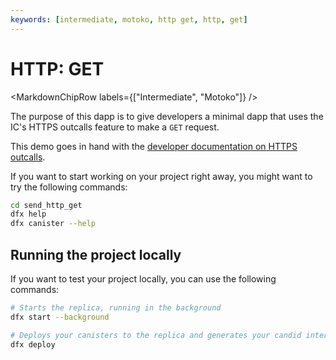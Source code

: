 ```yaml
---
keywords: [intermediate, motoko, http get, http, get]
---
```



# HTTP: GET

<MarkdownChipRow labels={["Intermediate", "Motoko"]} />

The purpose of this dapp is to give developers a minimal dapp that uses the IC's HTTPS outcalls feature to make a `GET` request.

This demo goes in hand with the [developer documentation on HTTPS outcalls](https://internetcomputer.org/docs/current/developer-docs/integrations/https-outcalls/https-outcalls-get).

If you want to start working on your project right away, you might want to try the following commands:

```bash
cd send_http_get
dfx help
dfx canister --help
```

## Running the project locally
If you want to test your project locally, you can use the following commands:

```bash
# Starts the replica, running in the background
dfx start --background

# Deploys your canisters to the replica and generates your candid interface
dfx deploy
```

